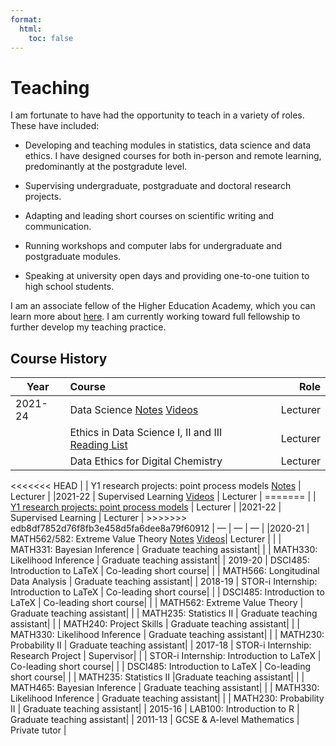 ```yaml
---
format:
  html:
    toc: false
---
```

# Teaching

I am fortunate to have had the opportunity to teach in a variety of roles. These have included:

- Developing and teaching modules in statistics, data science and data ethics. I have designed courses for both in-person and remote learning, predominantly at the postgradute level.

- Supervising undergraduate, postgraduate and doctoral research projects. 

- Adapting and leading short courses on scientific writing and communication.

- Running workshops and computer labs for undergraduate and postgraduate modules.

- Speaking at university open days and providing one-to-one tuition to high school students.


I am an associate fellow of the Higher Education Academy, which you can learn more about [here](https://www.advance-he.ac.uk/fellowship/associate-fellowship). I am currently working toward full fellowship to further develop my teaching practice. 

## Course History

| Year    | Course                    |    Role   |
|---------|:-----------------------------|-----------:|
|2021-24  | Data Science [Notes](https://eds-notes.zakvarty.com/) [Videos](https://youtube.com/playlist?list=PLBVD-YN3U17AiyuMwW77yGnVuqbS8tdtq&si=hK0sT8aKnPe_RyBs) | Lecturer  |
|         | Ethics in Data Science I, II and III [Reading List](ethics-reading-list.qmd) | Lecturer  |
|         | Data Ethics for Digital Chemistry               | Lecturer  |
<<<<<<< HEAD
|         | Y1 research projects: point process models [Notes](https://m1r.zakvarty.com/)      | Lecturer  |
|2021-22  | Supervised Learning [Videos](https://youtube.com/playlist?list=PLBVD-YN3U17BybIN_6drVs9LLmw7f_XvN&si=1JbE4Uci_RfqjTzJ)                             | Lecturer  |
=======
|         | [Y1 research projects: point process models](https://m1r.zakvarty.com/)      | Lecturer  |
|2021-22  | Supervised Learning                             | Lecturer  |
>>>>>>> edb8df7852d76f8fb3e458d5fa6dee8a79f60912
| ---     |  ---                                            | ---       |
|2020-21  | MATH562/582: Extreme Value Theory [Notes](https://extremes-notes.zakvarty.com/) [Videos](https://youtube.com/playlist?list=PLBVD-YN3U17Ce7tO3bkJqgJT_JrgkFgA5&si=FSX7cOx8JxzTmqgu)| Lecturer |
|         | MATH331: Bayesian Inference  | Graduate teaching assistant|
|         | MATH330: Likelihood Inference | Graduate teaching assistant|
| 2019-20 | DSCI485: Introduction to LaTeX   |	Co-leading short course|
|         | MATH566: Longitudinal Data Analysis | Graduate teaching assistant|
| 2018-19 |	STOR-i Internship: Introduction to LaTeX  |	Co-leading short course|
|         | DSCI485: Introduction to LaTeX   |	Co-leading short course|
|         | MATH562: Extreme Value Theory |	Graduate teaching assistant|
|         |	MATH235: Statistics II	| Graduate teaching assistant|
|         |	MATH240: Project Skills   |	Graduate teaching assistant|
|         |	MATH330: Likelihood Inference   |	Graduate teaching assistant|
|         |	MATH230: Probability II   |	Graduate teaching assistant|
| 2017-18 |	STOR-i Internship: Research Project |	Supervisor|
|         | STOR-i Internship: Introduction to LaTeX  |	Co-leading short course|
|         |	DSCI485: Introduction to LaTeX   |	Co-leading short course|
|         |	MATH235: Statistics II	   |Graduate teaching assistant|
|         |	MATH465: Bayesian Inference   |	Graduate teaching assistant|
|         |	MATH330: Likelihood Inference   |	Graduate teaching assistant|
|         |	MATH230: Probability II   |	Graduate teaching assistant|
| 2015-16 |	LAB100: Introduction to R   |	Graduate teaching assistant|
| 2011-13 | GCSE & A-level Mathematics | Private tutor |

